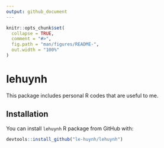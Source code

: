```yaml
---
output: github_document
---
```


<!-- README.md is generated from README.Rmd. Please edit that file -->

```r
knitr::opts_chunk$set(
  collapse = TRUE,
  comment = "#>",
  fig.path = "man/figures/README-",
  out.width = "100%"
)
```

# lehuynh

<!-- badges: start -->
<!-- badges: end -->

This package includes personal R codes that are useful to me.

## Installation

You can install `lehuynh` R package from GitHub with:

``` r
devtools::install_github("le-huynh/lehuynh")
```

